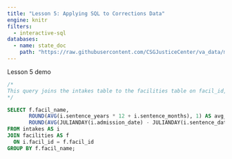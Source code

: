 ```yaml
---
title: "Lesson 5: Applying SQL to Corrections Data"
engine: knitr
filters:
  - interactive-sql
databases:
  - name: state_doc
    path: "https://raw.githubusercontent.com/CSGJusticeCenter/va_data/main/courses/intro_sql/state_doc.db"  
---
```



Lesson 5 demo

```.sql
/*
This query joins the intakes table to the facilities table on facil_id, converts sentence_years and sentence_months into total months, calculates the average sentence length in months using AVG(), and rounds the result to one decimal place with ROUND(). It also calculates the average number of days between sentence_date and admission_date using the JULIANDAY() function. The results are grouped by facility name so you see one summary per facility.
*/

SELECT f.facil_name,
       ROUND(AVG(i.sentence_years * 12 + i.sentence_months), 1) AS avg_sentence_months,
       ROUND(AVG(JULIANDAY(i.admission_date) - JULIANDAY(i.sentence_date)), 1) AS avg_days_to_admission
FROM intakes AS i
JOIN facilities AS f 
  ON i.facil_id = f.facil_id
GROUP BY f.facil_name;


```